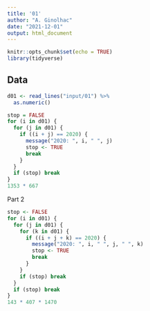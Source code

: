 ```yaml
---
title: '01'
author: "A. Ginolhac"
date: "2021-12-01"
output: html_document
---
```


```r
knitr::opts_chunk$set(echo = TRUE)
library(tidyverse)
```

## Data



```r
d01 <- read_lines("input/01") %>% 
  as.numeric()
```


```r
stop = FALSE
for (i in d01) {
  for (j in d01) {
    if ((i + j) == 2020) {
      message("2020: ", i, " ", j)
      stop <- TRUE
      break
    }
  }
  if (stop) break
}
1353 * 667
```


Part 2

```r
stop <- FALSE
for (i in d01) {
  for (j in d01) {
    for (k in d01) {
      if ((i + j + k) == 2020) {
        message("2020: ", i, " ", j, " ", k)
        stop <- TRUE
        break
      }
    }
    if (stop) break
  }
  if (stop) break
}
143 * 407 * 1470
```

